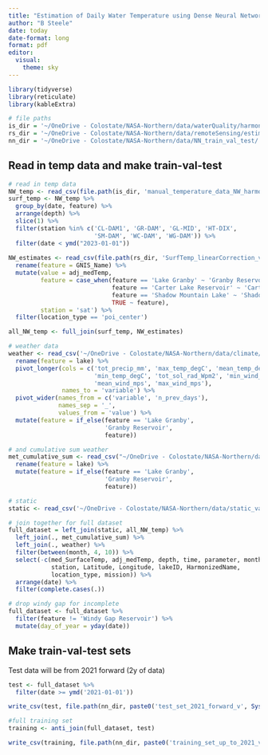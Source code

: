 ```yaml
---
title: "Estimation of Daily Water Temperature using Dense Neural Networks"
author: "B Steele"
date: today
date-format: long
format: pdf
editor: 
  visual:
    theme: sky
---
```


```r
library(tidyverse)
library(reticulate)
library(kableExtra)

# file paths
is_dir = '~/OneDrive - Colostate/NASA-Northern/data/waterQuality/harmonized/'
rs_dir = '~/OneDrive - Colostate/NASA-Northern/data/remoteSensing/estimates/'
nn_dir = '~/OneDrive - Colostate/NASA-Northern/data/NN_train_val_test/'
```

## Read in temp data and make train-val-test

```r
# read in temp data
NW_temp <- read_csv(file.path(is_dir, 'manual_temperature_data_NW_harmonized_v2023-08-30.csv'))
surf_temp <- NW_temp %>% 
  group_by(date, feature) %>% 
  arrange(depth) %>% 
  slice(1) %>% 
  filter(station %in% c('CL-DAM1', 'GR-DAM', 'GL-MID', 'HT-DIX', 
                        'SM-DAM', 'WC-DAM', 'WG-DAM')) %>%
  filter(date < ymd("2023-01-01"))
  
NW_estimates <- read_csv(file.path(rs_dir, 'SurfTemp_linearCorrection_v2023-09-28.csv')) %>% 
  rename(feature = GNIS_Name) %>% 
  mutate(value = adj_medTemp,
         feature = case_when(feature == 'Lake Granby' ~ 'Granby Reservoir',
                             feature == 'Carter Lake Reservoir' ~ 'Carter Lake',
                             feature == 'Shadow Mountain Lake' ~ 'Shadow Mountain Reservoir',
                             TRUE ~ feature),
         station = 'sat') %>% 
  filter(location_type == 'poi_center')

all_NW_temp <- full_join(surf_temp, NW_estimates)

# weather data
weather <- read_csv('~/OneDrive - Colostate/NASA-Northern/data/climate/aggregated/NW_NLDAS_climate_1-3-5d_previous_1984-01-01_2023-05-17_v2023-11-08.csv') %>% 
  rename(feature = lake) %>% 
  pivot_longer(cols = c('tot_precip_mm', 'max_temp_degC', 'mean_temp_degC', 
                        'min_temp_degC', 'tot_sol_rad_Wpm2', 'min_wind_mps',
                        'mean_wind_mps', 'max_wind_mps'),
               names_to = 'variable') %>% 
  pivot_wider(names_from = c('variable', 'n_prev_days'),
              names_sep = '_',
              values_from = 'value') %>% 
  mutate(feature = if_else(feature == 'Lake Granby',
                           'Granby Reservoir',
                           feature))

# and cumulative sum weather
met_cumulative_sum <- read_csv("~/OneDrive - Colostate/NASA-Northern/data/climate/aggregated/NW_NLDAS_climate_cumulative_sums_annual_1984-01-01_2023-05-17v2023-11-08.csv") %>%
  rename(feature = lake) %>% 
  mutate(feature = if_else(feature == 'Lake Granby',
                           'Granby Reservoir',
                           feature))

# static
static <- read_csv('~/OneDrive - Colostate/NASA-Northern/data/static_vars/static_vars_7_lakes.csv')

# join together for full dataset
full_dataset = left_join(static, all_NW_temp) %>%
  left_join(., met_cumulative_sum) %>%
  left_join(., weather) %>%
  filter(between(month, 4, 10)) %>%
  select(-c(med_SurfaceTemp, adj_medTemp, depth, time, parameter, month,
            station, Latitude, Longitude, lakeID, HarmonizedName,
            location_type, mission)) %>%
  arrange(date) %>%
  filter(complete.cases(.))

# drop windy gap for incomplete
full_dataset <- full_dataset %>%
  filter(feature != 'Windy Gap Reservoir') %>%
  mutate(day_of_year = yday(date))

```
## Make train-val-test sets

Test data will be from 2021 forward (2y of data)

```r
test <- full_dataset %>% 
  filter(date >= ymd('2021-01-01'))

write_csv(test, file.path(nn_dir, paste0('test_set_2021_forward_v', Sys.Date(), '.csv')))
```

```r
#full training set
training <- anti_join(full_dataset, test)

write_csv(training, file.path(nn_dir, paste0('training_set_up_to_2021_v', Sys.Date(), '.csv')))
```
